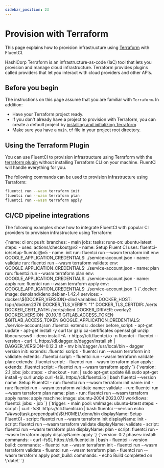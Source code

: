 ```yaml
---
sidebar_position: 23
---
```


# Provision with Terraform

This page explains how to provision infrastructure using [Terraform](https://terraform.io) with FluentCI.

HashiCorp Terraform is an infrastructure-as-code (IaC) tool that lets you provision and manage cloud infrastructure. Terraform provides plugins called providers that let you interact with cloud providers and other APIs.

## Before you begin

The instructions on this page assume that you are familiar with `Terraform`. In addition:

- Have your Terraform project ready.
- If you don't already have a project to provision with Terraform, you can create a default project by [installing and initializing Terraform](https://developer.hashicorp.com/terraform/tutorials/aws-get-started/install-cli).
- Make sure you have a `main.tf` file in your project root directory.

## Using the Terraform Plugin

You can use FluentCI to provision infrastructure using Terraform with the [terraform plugin](https://github.com/fluent-ci-templates/terraform-pipeline) without installing Terraform CLI on your machine. FluentCI will handle everything for you.

The following commands can be used to provision infrastructure using Terraform:

```bash
fluentci run --wasm terraform init
fluentci run --wasm terraform plan
fluentci run --wasm terraform apply
```

## CI/CD pipeline integrations

The following examples show how to integrate FluentCI with popular CI providers to provision infrastructure using Terraform:


<Tabs>
  <TabItem value="gha" label="Github Actions">
    <CodeBlock language="yaml" title="ci.yml">
      {`name: ci
on:
  push:
    branches:
      - main
jobs:
  tasks:
    runs-on: ubuntu-latest
    steps:
      - uses: actions/checkout@v2
      - name: Setup Fluent CI
        uses: fluentci-io/setup-fluentci@v5
      - name: init
        run: fluentci run --wasm terraform init
        env:
          GOOGLE_APPLICATION_CREDENTIALS: ./service-account.json
      - name: validate
        run: fluentci run --wasm terraform validate
        env:
          GOOGLE_APPLICATION_CREDENTIALS: ./service-account.json
      - name: plan
        run: fluentci run --wasm terraform plan
        env:
          GOOGLE_APPLICATION_CREDENTIALS: ./service-account.json
      - name: apply
        run: fluentci run --wasm terraform apply
        env:
          GOOGLE_APPLICATION_CREDENTIALS: ./service-account.json
    `}
    </CodeBlock>
  </TabItem>
  <TabItem value="gitlab" label="GitLab CI">
    <CodeBlock language="yaml" title=".gitlab-ci.yml">
      {`.docker:
  image: denoland/deno:debian-1.42.4
  services:
    - docker:\${DOCKER_VERSION}-dind
  variables:
    DOCKER_HOST: tcp://docker:2376
    DOCKER_TLS_VERIFY: "1"
    DOCKER_TLS_CERTDIR: /certs
    DOCKER_CERT_PATH: /certs/client
    DOCKER_DRIVER: overlay2
    DOCKER_VERSION: 20.10.16
    GITLAB_ACCESS_TOKEN: $GITLAB_ACCESS_TOKEN
    GOOGLE_APPLICATION_CREDENTIALS: ./service-account.json
.fluentci:
  extends: .docker
  before_script:
    - apt-get update
    - apt-get install -y curl tar gzip ca-certificates openssl git unzip libncursesw6
    - deno install -A -r https://cli.fluentci.io -n fluentci
    - fluentci --version
    - curl -L https://dl.dagger.io/dagger/install.sh | DAGGER_VERSION=0.12.3 sh
    - mv bin/dagger /usr/local/bin
    - dagger version
init:
  extends: .fluentci
  script:
    - fluentci run --wasm terraform init
validate:
  extends: .fluentci
  script:
    - fluentci run --wasm terraform validate
plan:
  extends: .fluentci
  script:
    - fluentci run --wasm terraform plan
apply:
  extends: .fluentci
  script:
    - fluentci run --wasm terraform apply
`}

</CodeBlock>
</TabItem>
<TabItem value="circleci" label="Circle CI">
<CodeBlock language="yaml" title=".circleci/config.yml">
{`version: 2.1
jobs:
  job:
    steps:
      - checkout
      - run: |
          sudo apt-get update && sudo apt-get install -y curl unzip
          curl -fsSL https://cli.fluentci.io | bash
          fluentci --version
        name: Setup FluentCI
      - run: fluentci run --wasm terraform init
        name: init
      - run: fluentci run --wasm terraform validate
        name: validate
      - run: fluentci run --wasm terraform plan
        name: plan
      - run: fluentci run --wasm terraform apply
        name: apply
    machine:
      image: ubuntu-2004:2023.07.1
workflows:
  fluentci:
    jobs:
      - job
      `}
</CodeBlock>
</TabItem>
<TabItem value="azure" label="Azure Pipelines">
<CodeBlock language="yaml" title="azure-pipelines.yml">
{`trigger:
  - main
pool:
  vmImage: ubuntu-latest
steps:
  - script: |
      curl -fsSL https://cli.fluentci.io | bash
      fluentci --version
      echo "##vso[task.prependpath]\${HOME}/.deno/bin
    displayName: Setup FluentCI
  - script: fluentci run --wasm terraform init
    displayName: init
  - script: fluentci run --wasm terraform validate
    displayName: validate
  - script: fluentci run --wasm terraform plan
    displayName: plan
  - script: fluentci run --wasm terraform apply
    displayName: apply
    `}
</CodeBlock>
</TabItem>
<TabItem value="aws" label="AWS CodePipeline">
<CodeBlock language="yaml" title="buildspec.yml">
{`version: 0.2
phases:
  install:
    commands:
      - curl -fsSL https://cli.fluentci.io | bash
      - fluentci --version
  build:
    commands:
      - fluentci run --wasm terraform init
      - fluentci run --wasm terraform validate
      - fluentci run --wasm terraform plan
      - fluentci run --wasm terraform apply
  post_build:
    commands:
      - echo Build completed on \`date\`
      `}
</CodeBlock>
</TabItem>
</Tabs>
